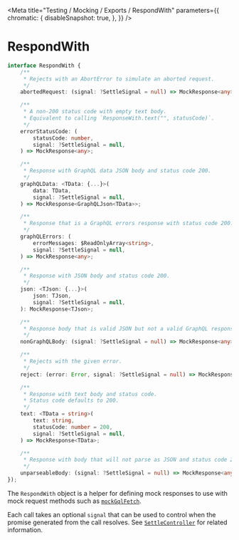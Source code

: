 
<Meta
    title="Testing / Mocking / Exports / RespondWith"
    parameters={{
        chromatic: {
            disableSnapshot: true,
        },
    }}
/>

# RespondWith

```ts
interface RespondWith {
    /**
     * Rejects with an AbortError to simulate an aborted request.
     */
    abortedRequest: (signal: ?SettleSignal = null) => MockResponse<any>;

    /**
     * A non-200 status code with empty text body.
     * Equivalent to calling `ResponseWith.text("", statusCode)`.
     */
    errorStatusCode: (
        statusCode: number,
        signal: ?SettleSignal = null,
    ) => MockResponse<any>;

    /**
     * Response with GraphQL data JSON body and status code 200.
     */
    graphQLData: <TData: {...}>(
        data: TData,
        signal: ?SettleSignal = null,
    ) => MockResponse<GraphQLJson<TData>>;

    /**
     * Response that is a GraphQL errors response with status code 200.
     */
    graphQLErrors: (
        errorMessages: $ReadOnlyArray<string>,
        signal: ?SettleSignal = null,
    ) => MockResponse<any>;

    /**
     * Response with JSON body and status code 200.
     */
    json: <TJson: {...}>(
        json: TJson,
        signal: ?SettleSignal = null,
    ): MockResponse<TJson>;

    /**
     * Response body that is valid JSON but not a valid GraphQL response.
     */
    nonGraphQLBody: (signal: ?SettleSignal = null) => MockResponse<any>;

    /**
     * Rejects with the given error.
     */
    reject: (error: Error, signal: ?SettleSignal = null) => MockResponse<any>;

    /**
     * Response with text body and status code.
     * Status code defaults to 200.
     */
    text: <TData = string>(
        text: string,
        statusCode: number = 200,
        signal: ?SettleSignal = null,
    ) => MockResponse<TData>;

    /**
     * Response with body that will not parse as JSON and status code 200.
     */
    unparseableBody: (signal: ?SettleSignal = null) => MockResponse<any>;
});
```

The `RespondWith` object is a helper for defining mock responses to use with
mock request methods such as [`mockGqlFetch`](/docs/testing-mocking-exports-mockgqlfetch--page).

Each call takes an optional `signal` that can be used to control when the promise generated from the call resolves. See [`SettleController`](/docs/testing-mocking-exports-settlecontroller--page) for related information.
